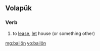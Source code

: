 ==Volapük==

===Verb===
{{head|vo|verb}}

# to [[lease]], [[let]] house (or something other)

[[mg:bailön]]
[[vo:bailön]]